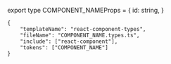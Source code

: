 export type COMPONENT_NAMEProps = {
    id: string,
}

```mochi
{
    "templateName": "react-component-types",
    "fileName": "COMPONENT_NAME.types.ts",
    "include": ["react-component"],
    "tokens": ["COMPONENT_NAME"]
}
```
